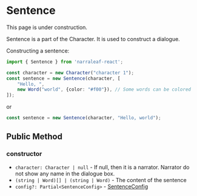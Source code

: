 
# Sentence

<Callout type="warning" emoji="⚠️">
    This page is under construction.
</Callout>

Sentence is a part of the Character. It is used to construct a dialogue.

Constructing a sentence:

```ts
import { Sentence } from 'narraleaf-react';

const character = new Character("character 1");
const sentence = new Sentence(character, [
    "Hello, ",
    new Word("world", {color: "#f00"}), // Some words can be colored
]);
```

or 

```ts
const sentence = new Sentence(character, "Hello, world");
```

## Public Method

### constructor

- `character: Character | null` - If null, then it is a narrator. Narrator do not show any name in the dialogue box.
- `(string | Word)[] | (string | Word)` - The content of the sentence
- `config?: Partial<SentenceConfig>` - [SentenceConfig](../../types/SentenceConfig)




